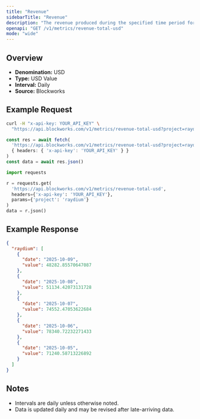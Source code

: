 ```yaml
---
title: "Revenue"
sidebarTitle: "Revenue"
description: "The revenue produced during the specified time period for given project."
openapi: "GET /v1/metrics/revenue-total-usd"
mode: "wide"
---
```


## Overview

- **Denomination:** USD
- **Type:** USD Value
- **Interval:** Daily
- **Source:** Blockworks

## Example Request

<CodeGroup>

```bash cURL
curl -H "x-api-key: YOUR_API_KEY" \
  "https://api.blockworks.com/v1/metrics/revenue-total-usd?project=raydium"
```

```typescript TypeScript
const res = await fetch(
  'https://api.blockworks.com/v1/metrics/revenue-total-usd?project=raydium',
  { headers: { 'x-api-key': 'YOUR_API_KEY' } }
)
const data = await res.json()
```

```python Python
import requests

r = requests.get(
  'https://api.blockworks.com/v1/metrics/revenue-total-usd',
  headers={'x-api-key': 'YOUR_API_KEY'},
  params={'project': 'raydium'}
)
data = r.json()
```

</CodeGroup>

## Example Response

```json
{
  "raydium": [
    {
      "date": "2025-10-09",
      "value": 48282.85570647087
    },
    {
      "date": "2025-10-08",
      "value": 51134.42073131728
    },
    {
      "date": "2025-10-07",
      "value": 74552.47053622684
    },
    {
      "date": "2025-10-06",
      "value": 78340.72232271433
    },
    {
      "date": "2025-10-05",
      "value": 71240.58713226892
    }
  ]
}
```

## Notes
- Intervals are daily unless otherwise noted.
- Data is updated daily and may be revised after late-arriving data.